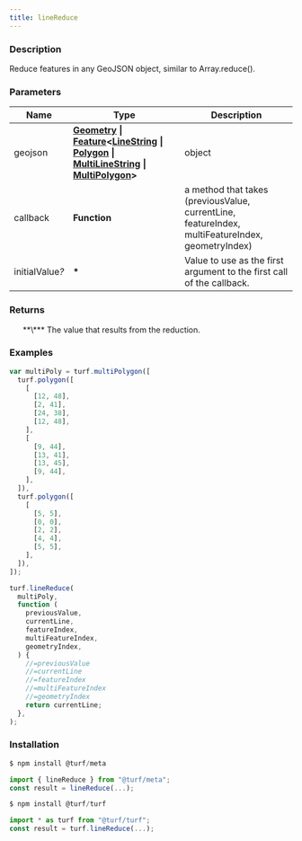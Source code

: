 ```yaml
---
title: lineReduce
---
```


    
### Description

Reduce features in any GeoJSON object, similar to Array.reduce().

### Parameters

| Name                 | Type                                                                                                                                                                                                                                                                                                                                                                                                         | Description                                                                                      |
| -------------------- | ------------------------------------------------------------------------------------------------------------------------------------------------------------------------------------------------------------------------------------------------------------------------------------------------------------------------------------------------------------------------------------------------------------ | ------------------------------------------------------------------------------------------------ |
| geojson              | **[Geometry](https://tools.ietf.org/html/rfc7946#section-3.1) \| [Feature](https://tools.ietf.org/html/rfc7946#section-3.2)\<[LineString](https://tools.ietf.org/html/rfc7946#section-3.1.4) \| [Polygon](https://tools.ietf.org/html/rfc7946#section-3.1.6) \| [MultiLineString](https://tools.ietf.org/html/rfc7946#section-3.1.5) \| [MultiPolygon](https://tools.ietf.org/html/rfc7946#section-3.1.7)>** | object                                                                                           |
| callback             | **Function**                                                                                                                                                                                                                                                                                                                                                                                                 | a method that takes (previousValue, currentLine, featureIndex, multiFeatureIndex, geometryIndex) |
| initialValue<i>?</i> | **\***                                                                                                                                                                                                                                                                                                                                                                                                       | Value to use as the first argument to the first call of the callback.                            |

### Returns

<ul>
  **\*** The value that results from the reduction.

</ul>

### Examples

```javascript
var multiPoly = turf.multiPolygon([
  turf.polygon([
    [
      [12, 48],
      [2, 41],
      [24, 38],
      [12, 48],
    ],
    [
      [9, 44],
      [13, 41],
      [13, 45],
      [9, 44],
    ],
  ]),
  turf.polygon([
    [
      [5, 5],
      [0, 0],
      [2, 2],
      [4, 4],
      [5, 5],
    ],
  ]),
]);

turf.lineReduce(
  multiPoly,
  function (
    previousValue,
    currentLine,
    featureIndex,
    multiFeatureIndex,
    geometryIndex,
  ) {
    //=previousValue
    //=currentLine
    //=featureIndex
    //=multiFeatureIndex
    //=geometryIndex
    return currentLine;
  },
);
```

### Installation

```javascript
$ npm install @turf/meta

import { lineReduce } from "@turf/meta";
const result = lineReduce(...);
```

```javascript
$ npm install @turf/turf

import * as turf from "@turf/turf";
const result = turf.lineReduce(...);
```

